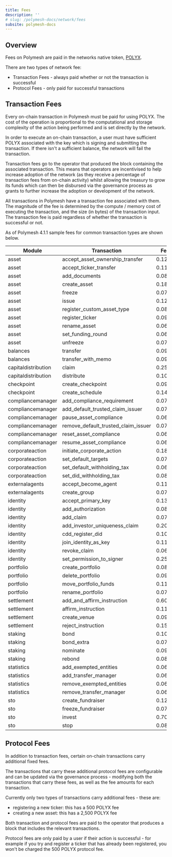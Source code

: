 ```yaml
---
title: Fees
description: ''
# slug: /polymesh-docs/network/fees
subsite: polymesh-docs
---
```


## Overview

Fees on Polymesh are paid in the networks native token, [POLYX](../polyx/).

There are two types of network fee:

- Transaction Fees - always paid whether or not the transaction is successful
- Protocol Fees - only paid for successful transactions

## Transaction Fees

Every on-chain transaction in Polymesh must be paid for using POLYX. The cost of the operation is proportional to the computational and storage complexity of the action being performed and is set directly by the network.

In order to execute an on-chain transaction, a user must have sufficient POLYX associated with the key which is signing and submitting the transaction. If there isn't a sufficient balance, the network will fail the transaction.

Transaction fees go to the operator that produced the block containing the associated transaction. This means that operators are incentivised to help increase adoption of the network (as they receive a percentage of transaction fees from on-chain activity) whilst allowing the treasury to grow its funds which can then be disbursed via the governance process as grants to further increase the adoption or development of the network.

All transactions in Polymesh have a transaction fee associated with them. The magnitude of the fee is determined by the compute / memory cost of executing the transaction, and the size (in bytes) of the transaction input. The transaction fee is paid regardless of whether the transaction is successful or not.

As of Polymesh 4.1.1 sample fees for common transaction types are shown below.

| Module              | Transaction                         | Fee    |
| ------------------- | ----------------------------------- | ------ |
| asset               | accept_asset_ownership_transfer     | 0.1205 |
| asset               | accept_ticker_transfer              | 0.1126 |
| asset               | add_documents                       | 0.0889 |
| asset               | create_asset                        | 0.1899 |
| asset               | freeze                              | 0.0705 |
| asset               | issue                               | 0.1294 |
| asset               | register_custom_asset_type          | 0.0809 |
| asset               | register_ticker                     | 0.0941 |
| asset               | rename_asset                        | 0.0696 |
| asset               | set_funding_round                   | 0.0661 |
| asset               | unfreeze                            | 0.0706 |
| balances            | transfer                            | 0.0943 |
| balances            | transfer_with_memo                  | 0.0978 |
| capitaldistribution | claim                               | 0.2562 |
| capitaldistribution | distribute                          | 0.1035 |
| checkpoint          | create_checkpoint                   | 0.0927 |
| checkpoint          | create_schedule                     | 0.1476 |
| compliancemanager   | add_compliance_requirement          | 0.0787 |
| compliancemanager   | add_default_trusted_claim_issuer    | 0.0774 |
| compliancemanager   | pause_asset_compliance              | 0.0686 |
| compliancemanager   | remove_default_trusted_claim_issuer | 0.0712 |
| compliancemanager   | reset_asset_compliance              | 0.0654 |
| compliancemanager   | resume_asset_compliance             | 0.0682 |
| corporateaction     | initiate_corporate_action           | 0.1816 |
| corporateaction     | set_default_targets                 | 0.0719 |
| corporateaction     | set_default_withholding_tax         | 0.0684 |
| corporateaction     | set_did_withholding_tax             | 0.0839 |
| externalagents      | accept_become_agent                 | 0.1107 |
| externalagents      | create_group                        | 0.0781 |
| identity            | accept_primary_key                  | 0.1332 |
| identity            | add_authorization                   | 0.0818 |
| identity            | add_claim                           | 0.0761 |
| identity            | add_investor_uniqueness_claim       | 0.2069 |
| identity            | cdd_register_did                    | 0.1003 |
| identity            | join_identity_as_key                | 0.1187 |
| identity            | revoke_claim                        | 0.0669 |
| identity            | set_permission_to_signer            | 0.2575 |
| portfolio           | create_portfolio                    | 0.0812 |
| portfolio           | delete_portfolio                    | 0.0938 |
| portfolio           | move_portfolio_funds                | 0.1110 |
| portfolio           | rename_portfolio                    | 0.0724 |
| settlement          | add_and_affirm_instruction          | 0.6079 |
| settlement          | affirm_instruction                  | 0.1115 |
| settlement          | create_venue                        | 0.0911 |
| settlement          | reject_instruction                  | 0.1559 |
| staking             | bond                                | 0.1017 |
| staking             | bond_extra                          | 0.0765 |
| staking             | nominate                            | 0.0978 |
| staking             | rebond                              | 0.0814 |
| statistics          | add_exempted_entities               | 0.0687 |
| statistics          | add_transfer_manager                | 0.0688 |
| statistics          | remove_exempted_entities            | 0.0699 |
| statistics          | remove_transfer_manager             | 0.0691 |
| sto                 | create_fundraiser                   | 0.1261 |
| sto                 | freeze_fundraiser                   | 0.0703 |
| sto                 | invest                              | 0.7040 |
| sto                 | stop                                | 0.0816 |

## Protocol Fees

In addition to transaction fees, certain on-chain transactions carry additional fixed fees.

The transactions that carry these additional protocol fees are configurable and can be updated via the governance process - modifying both the transactions that carry these fees, as well as the fee amounts for each transaction.

Currently only two types of transactions carry additional fees - these are:

- registering a new ticker: this has a 500 POLYX fee
- creating a new asset: this has a 2,500 POLYX fee

Both transaction and protocol fees are paid to the operator that produces a block that includes the relevant transactions.

Protocol fees are only paid by a user if their action is successful - for example if you try and register a ticker that has already been registered, you won't be charged the 500 POLYX protocol fee.
